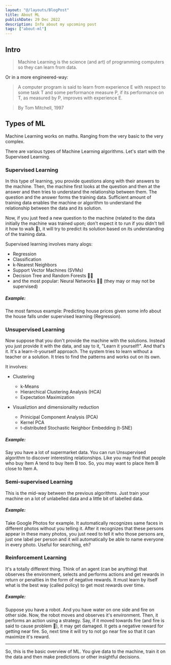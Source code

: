 ```yaml
---
layout: "@/layouts/BlogPost"
title: About ML
publishDate: 29 Dec 2022
description: Info about my upcoming post
tags: ["about-ml"]
---
```



## Intro

> Machine Learning is the science (and art) of programming computers so they can learn from data.

Or in a more engineered-way:

> A computer program is said to learn from experience E with respect to some task T and some performance measure P, if its performance on T,
> as measured by P, improves with experience E.

> By Tom Mitchell, 1997

## Types of ML

Machine Learning works on maths. Ranging from the very basic to the very complex.

There are various types of Machine Learning algorithms.
Let's start with the Supervised Learning.

### Supervised Learning

In this type of learning, you provide questions along with their answers to the machine.
Then, the machine first looks at the question and then at the answer and then tries to understand the relationship between them.
The question and the answer forms the training data. Sufficient amount of training data enables the machine or
algorithm to understand the relationship between the data and its solution.

Now, if you just feed a new question to the machine (related to the data initially the machine was trained upon; don't
expect it to run if you didn't tell it how to walk 🙂),
it will try to predict its solution based on its understanding of the training data.

Supervised learning involves many alogs:

- Regression
- Classification
- k-Nearest Neighbors
- Support Vector Machines (SVMs)
- Decision Tree and Random Forests 🌲🌳
- and the most popular: Neural Networks 🚀🚀 (they may or may not be supervised)

<h5> Example: </h5>

The most famous example: Predicting house prices given some info about the house falls under supervised
learning (Regression).

### Unsupervised Learning

Now suppose that you don't provide the machine with the solutions. Instead you just provide it with the data,
and say to it, "Learn it yourself!". And that's it. It's a learn-it-yourself approach. The system tries to learn without a teacher
or a solution. It tries to find the patterns and works out on its own.

It involves:

- Clustering

  - k-Means
  - Hierarchical Clustering Analysis (HCA)
  - Expectation Maximization

- Visualiztion and dimensionality reduction
  - Prinicipal Component Analysis (PCA)
  - Kernel PCA
  - t-distributed Stochastic Neighbor Embedding (t-SNE)

<h5> Example: </h5>

Say you have a lot of supermarket data. You can run Unsupervised algorithm to
discover interesting relationships. Like you may find that people who buy Item A tend to buy Item B too.
So, you may want to place Item B close to Item A.

### Semi-supervised Learning

This is the mid-way between the previous algorithms.
Just train your machine on a lot of unlabelled data and a little bit of labelled data.

<h5> Example: </h5>

Take Google Photos for example. It automatically recognizes same faces in different photos without you telling it.
After it recognizes that these persons appear in these many photos, you just need to tell it who those persons are, just one label per person and it
will automatically be able to name everyone in every photo. Useful for searching, eh?

### Reinforcement Learning

It's a totally different thing.
Think of an agent (can be anything) that observes the environment, selects and performs actions
and get rewards in return or penalties in the form of negative rewards. It must learn by itself what is the
best way (called policy) to get most rewards over time.

<h5> Example: </h5>

Suppose you have a robot. And you have water on one side and fire on other side. Now, the robot moves and observes it's
environment. Then, it performs an action using a strategy. Say, if it moved towards fire (and fire is said to cause problem 🙂),
it may get damaged. It gets a negative reward for getting near fire. So, next time it will try to not go near fire so that it can
maximize it's reward.

---

So, this is the basic overview of ML.
You give data to the machine, train it on the data and then make predictions or other insightful decisions.
